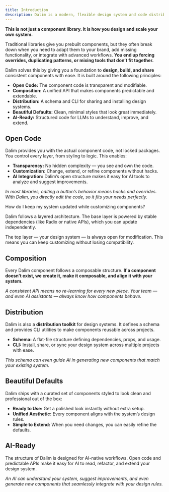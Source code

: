 ```yaml
---
title: Introduction
description: Dalim is a modern, flexible design system and code distribution toolkit. It works with your favorite frameworks and AI workflows. Open Source. Open Code.
---
```


**This is not just a component library. It is how you design and scale your own system.**

Traditional libraries give you prebuilt components, but they often break down when you need to adapt them to your brand, add missing functionality, or integrate with advanced workflows. **You end up forcing overrides, duplicating patterns, or mixing tools that don’t fit together.**

Dalim solves this by giving you a foundation to **design, build, and share** consistent components with ease. It is built around the following principles:

- **Open Code:** The component code is transparent and modifiable.
- **Composition:** A unified API that makes components predictable and extendable.
- **Distribution:** A schema and CLI for sharing and installing design systems.
- **Beautiful Defaults:** Clean, minimal styles that look great immediately.
- **AI-Ready:** Structured code for LLMs to understand, improve, and extend.

## Open Code

Dalim provides you with the actual component code, not locked packages. You control every layer, from styling to logic. This enables:

- **Transparency:** No hidden complexity — you see and own the code.
- **Customization:** Change, extend, or refine components without hacks.
- **AI Integration:** Dalim’s open structure makes it easy for AI tools to analyze and suggest improvements.

_In most libraries, editing a button’s behavior means hacks and overrides. With Dalim, you directly edit the code, so it fits your needs perfectly._

<Accordion collapsible>
  <AccordionItem value="faq-1" className="border-none">
    <AccordionTrigger>
      How do I keep my system updated while customizing components?
    </AccordionTrigger>
    <AccordionContent>
      <p>
        Dalim follows a layered architecture. The base layer is powered by
        stable dependencies (like Radix or native APIs), which you can update
        independently.
      </p>
      <p className="mt-4">
        The top layer — your design system — is always open for modification.
        This means you can keep customizing without losing compatibility.
      </p>
    </AccordionContent>
  </AccordionItem>
</Accordion>

## Composition

Every Dalim component follows a composable structure. **If a component doesn’t exist, we create it, make it composable, and align it with your system.**

_A consistent API means no re-learning for every new piece. Your team — and even AI assistants — always know how components behave._

## Distribution

Dalim is also a **distribution toolkit** for design systems. It defines a schema and provides CLI utilities to make components reusable across projects.

- **Schema:** A flat-file structure defining dependencies, props, and usage.
- **CLI:** Install, share, or sync your design system across multiple projects with ease.

_This schema can even guide AI in generating new components that match your existing system._

## Beautiful Defaults

Dalim ships with a curated set of components styled to look clean and professional out of the box:

- **Ready to Use:** Get a polished look instantly without extra setup.
- **Unified Aesthetic:** Every component aligns with the system’s design rules.
- **Simple to Extend:** When you need changes, you can easily refine the defaults.

## AI-Ready

The structure of Dalim is designed for AI-native workflows. Open code and predictable APIs make it easy for AI to read, refactor, and extend your design system.

_An AI can understand your system, suggest improvements, and even generate new components that seamlessly integrate with your design rules._
